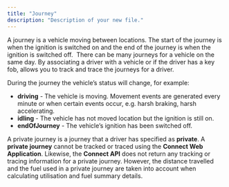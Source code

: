 ```yaml
---
title: "Journey"
description: "Description of your new file."
---
```


A journey is a vehicle moving between locations. The start of the journey is when the ignition is switched on and the end of the journey is when the ignition is switched off.  There can be many journeys for a vehicle on the same day. By associating a driver with a vehicle or if the driver has a key fob, allows you to track and trace the journeys for a driver.

During the journey the vehicle’s status will change, for example:

- **driving** - The vehicle is moving. Movement events are generated every minute or when certain events occur, e.g. harsh braking, harsh accelerating.
- **idling** - The vehicle has not moved location but the ignition is still on.
- **endOfJourney** - The vehicle’s ignition has been switched off.

A private journey is a journey that a driver has specified as **private**. A **private journey** cannot be tracked or traced using the **Connect Web Application**. Likewise, the **Connect API** does not return any tracking or tracing information for a private journey. However, the distance travelled and the fuel used in a private journey are taken into account when calculating utilisation and fuel summary details.